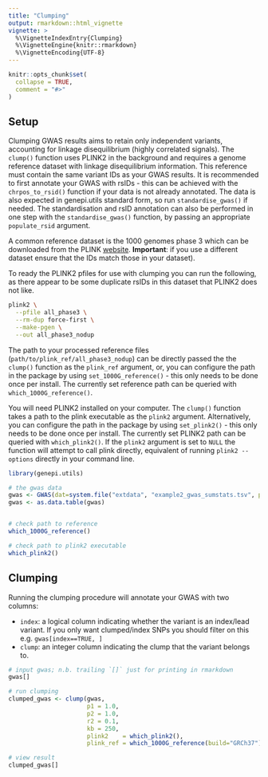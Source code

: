 ```yaml
---
title: "Clumping"
output: rmarkdown::html_vignette
vignette: >
  %\VignetteIndexEntry{Clumping}
  %\VignetteEngine{knitr::rmarkdown}
  %\VignetteEncoding{UTF-8}
---
```


```r
knitr::opts_chunk$set(
  collapse = TRUE,
  comment = "#>"
)
```

## Setup

Clumping GWAS results aims to retain only independent variants, accounting for linkage disequilibrium (highly correlated signals).  The `clump()` function uses PLINK2 in the background and requires a genome reference dataset with linkage disequilibrium information. This reference must contain the same variant IDs as your GWAS results. It is recommended to first annotate your GWAS with rsIDs - this can be achieved with the `chrpos_to_rsid()` function if your data is not already annotated. The data is also expected in genepi.utils standard form, so run `standardise_gwas()` if needed. The standardisation and rsID annotation can also be performed in one step with the `standardise_gwas()` function, by passing an appropriate `populate_rsid` argument.

A common reference dataset is the 1000 genomes phase 3 which can be downloaded from the PLINK [website](https://www.cog-genomics.org/plink/2.0/resources#phase3_1kg). **Important**: if you use a different dataset ensure that the IDs match those in your dataset). 

To ready the PLINK2 pfiles for use with clumping you can run the following, as there appear to be some duplicate rsIDs in this dataset that PLINK2 does not like.

```bash
plink2 \
  --pfile all_phase3 \
  --rm-dup force-first \
  --make-pgen \
  --out all_phase3_nodup
```

The path to your processed reference files (`path/to/plink_ref/all_phase3_nodup`) can be directly passed the the `clump()` function as the `plink_ref` argument, or, you can configure the path in the package by using `set_1000G_reference()` - this only needs to be done once per install. The currently set reference path can be queried with `which_1000G_reference()`.

You will need PLINK2 installed on your computer. The `clump()` function takes a path to the plink executable as the `plink2` argument. Alternatively, you can configure the path in the package by using `set_plink2()` - this only needs to be done once per install. The currently set PLINK2 path can be queried with `which_plink2()`. If the `plink2` argument is set to `NULL` the function will attempt to call plink directly, equivalent of running `plink2 --options` directly in your command line.

```r
library(genepi.utils)

# the gwas data
gwas <- GWAS(dat=system.file("extdata", "example2_gwas_sumstats.tsv", package="genepi.utils"), map="ns_map", fill_rsid="b37_dbsnp156")
gwas <- as.data.table(gwas)


# check path to reference
which_1000G_reference()

# check path to plink2 executable
which_plink2()
```

## Clumping

Running the clumping procedure will annotate your GWAS with two columns: 

* `index`: a logical column indicating whether the variant is an index/lead variant. If you only want clumped/index SNPs you should filter on this e.g. `gwas[index==TRUE, ]`
* `clump`: an integer column indicating the clump that the variant belongs to.

```r
# input gwas; n.b. trailing `[]` just for printing in rmarkdown
gwas[]

# run clumping
clumped_gwas <- clump(gwas, 
                      p1 = 1.0,
                      p2 = 1.0, 
                      r2 = 0.1, 
                      kb = 250, 
                      plink2    = which_plink2(), 
                      plink_ref = which_1000G_reference(build="GRCh37"))

# view result
clumped_gwas[]
```
